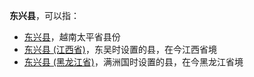 '''东兴县'''，可以指：
*[[东兴县|东兴县]]，越南太平省县份
*[[东兴县_(江西省)|东兴县 (江西省)]]，东吴时设置的县，在今江西省境
*[[东兴县_(黑龙江省)|东兴县 (黑龙江省)]]，满洲国时设置的县，在今黑龙江省境

{{Disambig|D|Cat=三字亚洲县名消歧义}}